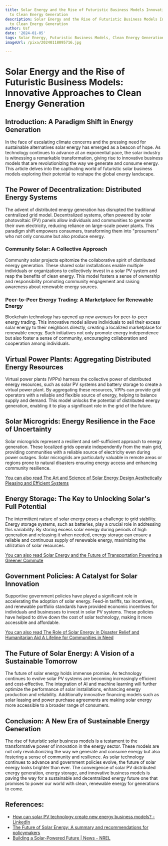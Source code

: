 ```yaml
---
title: Solar Energy and the Rise of Futuristic Business Models Innovative Approaches
  to Clean Energy Generation
description: Solar Energy and the Rise of Futuristic Business Models Innovative Approaches
  to Clean Energy Generation
author: Usf
date: '2024-01-05'
tags: Solar Energy, Futuristic Business Models, Clean Energy Generation
imageUrl: /pixa/20240118095716.jpg

---
```

# Solar Energy  and the Rise of Futuristic Business Models: Innovative Approaches  to Clean Energy Generation

## Introduction: A Paradigm Shift in Energy Generation
In the face of escalating climate concerns and the pressing need for sustainable alternatives solar energy has emerged as a beacon  of  hope. As technology continues to advance at an exponential pace, the solar industry is witnessing a remarkable transformation, giving rise to innovative business models that are revolutionizing the way we generate and consume energy. This article delves into the captivating world of futuristic solar business models exploring  their potential to reshape the global energy landscape.

## The Power of Decentralization: Distributed Energy Systems
The advent of distributed energy generation has disrupted the traditional centralized grid model. Decentralized systems, often powered by solar photovoltaic (PV) panels  allow individuals and communities to generate their own electricity, reducing  reliance on large-scale power plants. This paradigm shift empowers consumers, transforming them into "prosumers" who not only consume  but also produce energy.

### Community Solar: A Collective Approach
Community  solar projects epitomize the collaborative spirit of distributed energy generation.  These shared solar installations enable multiple individuals or organizations to collectively invest  in a solar PV system and reap the benefits of clean  energy. This model fosters a sense of ownership and responsibility promoting community engagement and raising awareness about renewable energy sources.

### Peer-to-Peer Energy Trading:  A Marketplace for Renewable Energy
Blockchain technology has opened up  new avenues for peer-to-peer  energy trading. This innovative model allows individuals to sell their excess solar energy to their neighbors directly,  creating a localized marketplace  for renewable energy. Such initiatives not only promote energy independence but also foster a sense of community, encouraging collaboration and cooperation among individuals.

## Virtual Power Plants: Aggregating Distributed Energy Resources
Virtual power plants (VPPs) harness the collective power of distributed energy resources, such  as solar  PV  systems and battery storage to create a virtual power plant. By aggregating these resources, VPPs can provide grid operators with a reliable and flexible source of energy,  helping  to balance supply  and  demand. This model unlocks  the potential of distributed energy generation, enabling it to  play  a  significant role in the grid of  the future.

## Solar Microgrids:  Energy Resilience in the Face  of Uncertainty
Solar microgrids represent a resilient and self-sufficient approach to energy generation. These localized grids operate independently from the main grid, providing communities with a reliable source of  electricity even  during  power outages.  Solar microgrids are  particularly valuable in remote  areas or regions prone to natural disasters ensuring energy access and enhancing  community resilience.

[You can also read The Art and Science  of Solar Energy Design  Aesthetically Pleasing  and Efficient  Systems](The%20Art%20and%20Science%20of%20Solar%20Energy%20Design%20Aesthetically%20Pleasing%20and%20Efficient%20Systems)


## Energy Storage: The Key to Unlocking Solar's Full Potential
The intermittent nature of solar energy poses a  challenge to grid  stability. Energy storage systems, such as batteries, play a  crucial role in addressing this  variability.  By storing excess solar energy  during periods of high generation and releasing it when needed, energy storage can ensure a reliable and continuous supply of renewable  energy, maximizing the  utilization of solar  resources.

[You can also read Solar Energy  and the Future of Transportation Powering  a Greener Commute](Solar%20Energy%20and%20the%20Future%20of%20Transportation%20Powering%20a%20Greener%20Commute)


## Government Policies: A Catalyst for Solar Innovation
Supportive government policies have played a significant role in accelerating the adoption of solar energy. Feed-in tariffs, tax incentives, and  renewable  portfolio standards have  provided  economic incentives for individuals and businesses to invest in  solar PV systems. These policies have helped to drive down the cost of solar technology, making it more  accessible and affordable.

[You can also read The Role of Solar Energy in Disaster  Relief  and Humanitarian Aid A Lifeline for Communities in Need](The%20Role%20of%20Solar%20Energy%20in%20Disaster%20Relief%20and%20Humanitarian%20Aid%20A%20Lifeline%20for%20Communities%20in%20Need)


##  The Future of  Solar Energy: A Vision of a Sustainable Tomorrow
The future  of solar energy holds immense promise. As technology continues to evolve solar PV systems are becoming increasingly efficient and  cost-effective. The integration of AI and machine learning will further optimize the performance of solar installations, enhancing energy production and  reliability. Additionally innovative financing models such as solar leasing and power purchase  agreements are making solar energy more accessible  to a broader range of consumers.

##  Conclusion: A New Era of Sustainable Energy Generation
The rise of futuristic solar business models is a testament to  the transformative power of innovation in the energy sector. These models are not only  revolutionizing the way we generate and consume energy but also fostering a sense  of community and resilience. As solar technology  continues to advance and government policies  evolve, the future of solar energy looks brighter than ever. The convergence of solar PV distributed energy  generation, energy  storage, and innovative business models  is paving the way for a sustainable and decentralized energy future one that promises to power our world with clean, renewable energy for generations to come.

## References:
- [How can solar PV technology create new energy business models? - LinkedIn](https://www.linkedin.com/advice/3/how-can-solar-pv-technology-create-new-energy-n8t2e)
- [The Future of Solar Energy: A summary and recommendations for policymakers](https://energy.mit.edu/news/the-future-of-solar-energy-a-summary-and-recommendations-for-policymakers/)
- [Building a Solar-Powered Future | News - NREL](https://www.nrel.gov/news/program/2022/building-a-solar-powered-future.html)
